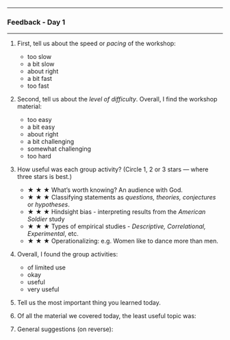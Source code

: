 

------------------------------------------------------------------------

### Feedback - Day 1

------------------------------------------------------------------------

1.  First, tell us about the speed or *pacing* of the workshop:
    -   too slow
    -   a bit slow
    -   about right
    -   a bit fast
    -   too fast
2.  Second, tell us about the *level of difficulty*. Overall, I find
    the workshop material:
    -   too easy
    -   a bit easy
    -   about right
    -   a bit challenging
    -   somewhat challenging
    -   too hard
3.  How useful was each group activity? (Circle 1, 2 or 3 stars ---
    where three stars is best.)
    -   [[★ ★ ★]{.small}]{.small} What's worth knowing? An audience
        with God.
    -   [[★ ★ ★]{.small}]{.small} Classifying statements as
        *questions, theories, conjectures* or *hypotheses*.
    -   [[★ ★ ★]{.small}]{.small} Hindsight bias - interpreting
        results from the *American Soldier* study
    -   [[★ ★ ★]{.small}]{.small} Types of empirical studies -
        *Descriptive, Correlational, Experimental*, etc.
    -   [[★ ★ ★]{.small}]{.small} Operationalizing: e.g. Women like to
        dance more than men.
4.  Overall, I found the group activities:
    -   of limited use
    -   okay
    -   useful
    -   very useful
5.  Tell us the most important thing you learned today.
    
    
    
    
    
6.  Of all the material we covered today, the least useful topic was:
    
    
    
    
    
7.  General suggestions (on reverse):
